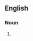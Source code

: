 {{also|soap opera}}

==English==

===Noun===
{{en-noun}}

# {{alternative form of|en|soap opera|nodot=1}}